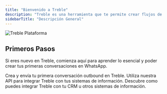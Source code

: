 ```yaml
---
title: "Bienvenido a Treble"
description: "Treble es una herramienta que te permite crear flujos de conversación personalizados para tus casos de uso de ventas y marketing en WhatsApp. Adicionalmente, Treble se integra con tus sistemas de información como HubSpot y Salesforce para automatizar y optimizar tus procesos de mensajería por WhatsApp."
sidebarTitle: "Descripción General"
---
```


<img src="/images/treble-platform.png" alt="Treble Plataforma" />

## Primeros Pasos

Si eres nuevo en Treble, comienza aquí para aprender lo esencial y poder crear tus primeras conversaciones en WhatsApp.

<CardGroup cols={3}>
    <Card 
        title="Introducción a Treble" 
        icon="check"
        href="/es/docs/intro-to-treble/welcome"
    >
        Crea y envía tu primera conversación outbound en Treble.
    </Card>
    <Card 
        title="Referencia de la API" 
        icon="code"
        href="https://treble.notion.site/Treble-API-Documentation-b0a726d95018471f88e30a13db6f87b4?pvs=4"
    >
        Utiliza nuestra API para integrar Treble con tus sistemas de información.
    </Card>
    <Card 
        title="Integraciones" 
        icon="circle-nodes"
        href="/es/docs/integrations/welcome"
    >
        Descubre como puedes integrar Treble con tu CRM u otros sistemas de información.
    </Card>
</CardGroup>

<div class="hr"/>